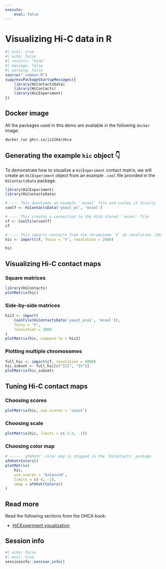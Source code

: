 ```yaml
---
execute: 
    eval: false
---
```


# Visualizing Hi-C data in R

```r
#| eval: true
#| echo: false
#| results: "hide"
#| message: false
#| warning: false
source("_common.R")
suppressPackageStartupMessages({
    library(HiContactsData)
    library(HiContacts)
    library(HiCExperiment)
})
```

::: {.callout-tip icon='true'}
## Docker image 
All the packages used in this demo are available in the following `docker` image: 

```sh
docker run ghcr.io/js2264/ohca
```
:::

::: {.callout-tip collapse="true"}
## Generating the example `hic` object 👇

To demonstrate how to visualize a `HiCExperiment` contact matrix, we will create 
an `HiCExperiment` object from an example `.cool` file provided 
in the `HiContactsData` package. 

```r
library(HiCExperiment)
library(HiContactsData)

# ---- This downloads an example `.mcool` file and caches it locally 
coolf <- HiContactsData('yeast_wt', 'mcool')

# ---- This creates a connection to the disk-stored `.mcool` file
cf <- CoolFile(coolf)
cf

# ---- This imports contacts from the chromosome `V` at resolution `2000`
hic <- import(cf, focus = 'V', resolution = 2000)
```

```r
hic
```
:::

## Visualizing Hi-C contact maps

### Square matrices 

```r
library(HiContacts)
plotMatrix(hic)
```

### Side-by-side matrices

```r
hic2 <- import(
    CoolFile(HiContactsData('yeast_eco1', 'mcool')), 
    focus = 'V', 
    resolution = 2000
)
plotMatrix(hic, compare.to = hic2)
```

### Plotting multiple chromosomes

```r
full_hic <- import(cf, resolution = 4000)
hic_subset <- full_hic[c("III", "IV")]
plotMatrix(hic_subset)
```

## Tuning Hi-C contact maps

### Choosing scores

```r
plotMatrix(hic, use.scores = 'count')
```

### Choosing scale

```r
plotMatrix(hic, limits = c(-3.5, -1))
```

### Choosing color map

```r
# ----- `afmhotr` color map is shipped in the `HiContacts` package
afmhotrColors() 
plotMatrix(
    hic, 
    use.scores = 'balanced',
    limits = c(-4, -1),
    cmap = afmhotrColors()
)
```

## Read more

Read the following sections from the OHCA book: 

- [HiCExperiment visualization](https://jserizay.com/OHCA/visualization.html)

## Session info 

```r
#| echo: false
#| eval: true
sessioninfo::session_info()
```
